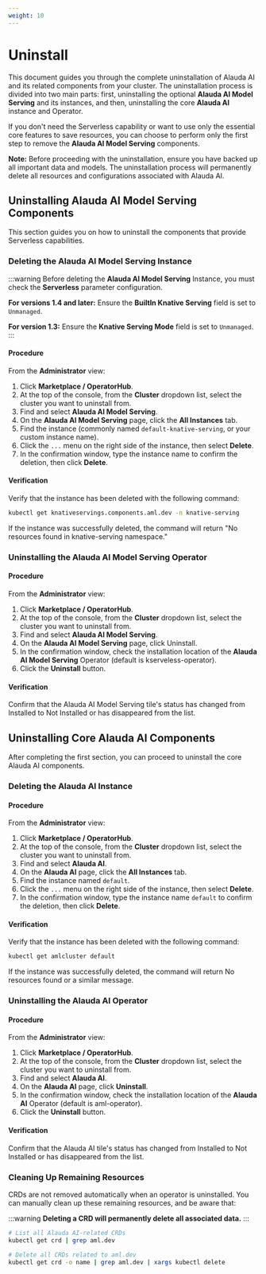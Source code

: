 ```yaml
---
weight: 10
---
```


# Uninstall

This document guides you through the complete uninstallation of Alauda AI and its related components from your cluster. The uninstallation process is divided into two main parts: first, uninstalling the optional **Alauda AI Model Serving** and its instances, and then, uninstalling the core **Alauda AI** instance and Operator.

If you don't need the Serverless capability or want to use only the essential core features to save resources, you can choose to perform only the first step to remove the **Alauda AI Model Serving** components.

**Note:** Before proceeding with the uninstallation, ensure you have backed up all important data and models. The uninstallation process will permanently delete all resources and configurations associated with Alauda AI.



## Uninstalling Alauda AI Model Serving Components

This section guides you on how to uninstall the components that provide Serverless capabilities.

### Deleting the Alauda AI Model Serving Instance

:::warning
Before deleting the **Alauda AI Model Serving** Instance, you must check the **Serverless** parameter configuration.

**For versions 1.4 and later:**
Ensure the **BuiltIn Knative Serving** field is set to `Unmanaged`.

**For version 1.3:**
Ensure the **Knative Serving Mode** field is set to `Unmanaged`.
:::

<Steps>

#### Procedure

From the **Administrator** view:

1. Click **Marketplace / OperatorHub**.
2. At the top of the console, from the **Cluster** dropdown list, select the cluster you want to uninstall from.
3. Find and select **Alauda AI Model Serving**.
4. On the **Alauda AI Model Serving** page, click the **All Instances** tab.
5. Find the instance (commonly named `default-knative-serving`, or your custom instance name).
6. Click the `...` menu on the right side of the instance, then select **Delete**.
7. In the confirmation window, type the instance name to confirm the deletion, then click **Delete**.

#### Verification

Verify that the instance has been deleted with the following command:

```bash
kubectl get knativeservings.components.aml.dev -n knative-serving

```

If the instance was successfully deleted, the command will return "No resources found in knative-serving namespace."

</Steps>

### Uninstalling the Alauda AI Model Serving Operator

<Steps>

#### Procedure
From the **Administrator** view:

1. Click  **Marketplace / OperatorHub**.
2. At the top of the console, from the **Cluster** dropdown list, select the cluster you want to uninstall from.
3. Find and select **Alauda AI Model Serving**.
4. On the **Alauda AI Model Serving** page, click Uninstall.
5. In the confirmation window, check the installation location of the **Alauda AI Model Serving** Operator (default is kserveless-operator).
6. Click the **Uninstall** button.

#### Verification
Confirm that the Alauda AI Model Serving tile's status has changed from Installed to Not Installed or has disappeared from the list.

</Steps>


## Uninstalling Core Alauda AI Components

After completing the first section, you can proceed to uninstall the core Alauda AI components.

### Deleting the Alauda AI Instance

<Steps>

#### Procedure

From the **Administrator** view:

1. Click **Marketplace / OperatorHub**.
2. At the top of the console, from the **Cluster** dropdown list, select the cluster you want to uninstall from.
3. Find and select **Alauda AI**.
4. On the **Alauda AI** page, click the **All Instances** tab.
5. Find the instance named `default`.
6. Click the `...` menu on the right side of the instance, then select **Delete**.
7. In the confirmation window, type the instance name `default` to confirm the deletion, then click **Delete**.

#### Verification

Verify that the instance has been deleted with the following command:

```bash
kubectl get amlcluster default
```

If the instance was successfully deleted, the command will return No resources found or a similar message.

</Steps>


### Uninstalling the Alauda AI Operator
<Steps>

#### Procedure
From the **Administrator** view:

1. Click **Marketplace / OperatorHub**.
2. At the top of the console, from the **Cluster** dropdown list, select the cluster you want to uninstall from.
3. Find and select **Alauda AI**.
4. On the **Alauda AI** page, click **Uninstall**.
5. In the confirmation window, check the installation location of the **Alauda AI** Operator (default is aml-operator).
6. Click the **Uninstall** button.

#### Verification
Confirm that the Alauda AI tile's status has changed from Installed to Not Installed or has disappeared from the list.

</Steps>


### Cleaning Up Remaining Resources
CRDs are not removed automatically when an operator is uninstalled. You can manually clean up these remaining resources, and be aware that:

:::warning
**Deleting a CRD will permanently delete all associated data.**
:::

```bash
# List all Alauda AI-related CRDs
kubectl get crd | grep aml.dev

# Delete all CRDs related to aml.dev
kubectl get crd -o name | grep aml.dev | xargs kubectl delete
```
